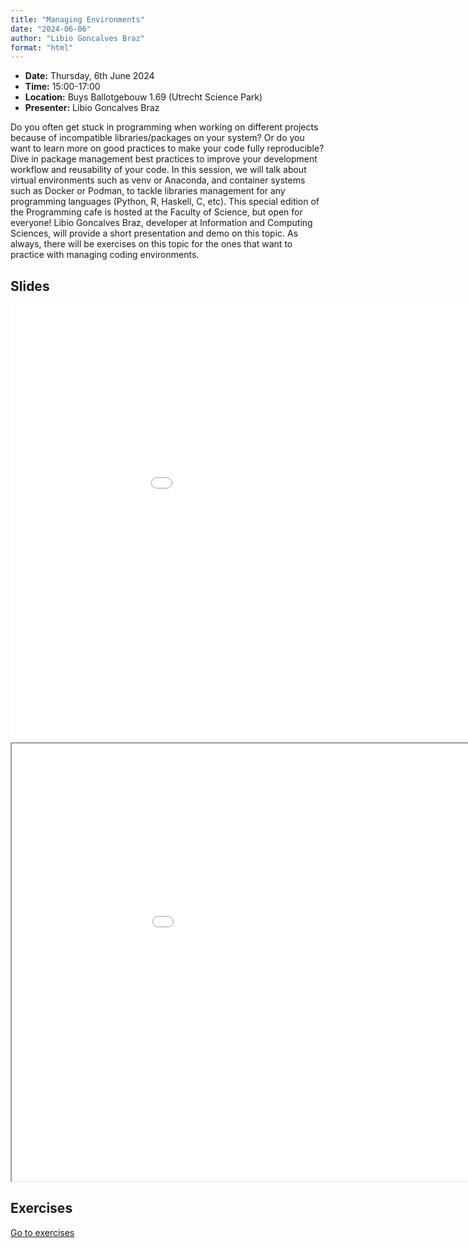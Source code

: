 ```yaml
---
title: "Managing Environments"
date: "2024-06-06"
author: "Libio Goncalves Braz"
format: "html"
---
```


::: {.callout-note icon=false}

- **Date:** Thursday, 6th June 2024
- **Time:** 15:00-17:00
- **Location:** Buys Ballotgebouw 1.69 (Utrecht Science Park)
- **Presenter:** Libio Goncalves Braz

:::

Do you often get stuck in programming when working on different projects because of incompatible libraries/packages on your system? Or do you want to learn more on good practices to make your code fully reproducible? Dive in package management best practices to improve your development workflow and reusability of your code. In this session, we will talk about virtual environments such as venv or Anaconda, and container systems such as Docker or Podman, to tackle libraries management for any programming languages (Python, R, Haskell, C, etc). This special edition of the Programming cafe is hosted at the Faculty of Science, but open for everyone! Libio Goncalves Braz, developer at Information and Computing Sciences, will provide a short presentation and demo on this topic. As always, there will be exercises on this topic for the ones that want to practice with managing coding environments.

## Slides

```{=html}
<embed src="../../presentations/2024-06-06_managing-environments/slides/Programming Café.pdf" width="1050px" height="700px" />
```


```{=html}
<iframe width="1050" height="700" src="../../presentations/2024-06-06_managing-environments/slides/2024-06-06_intro-slides.html"></iframe>
```

## Exercises

[Go to exercises](https://github.com/UtrechtUniversity/programming-cafe/blob/main/site/presentations/2024-06-06_managing-environments/exercises/README.md)
